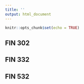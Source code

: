 ```yaml
---
title: ''
output: html_document
---
```


```r
knitr::opts_chunk$set(echo = TRUE)
```

## FIN 302

## FIN 332

## FIN 532
